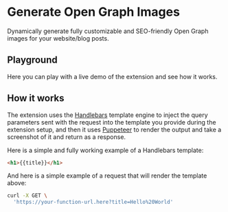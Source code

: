 
# Generate Open Graph Images

Dynamically generate fully customizable and SEO-friendly Open Graph images for your website/blog posts.

<ExtensionButtons extensionName="generate-og-image" />

## Playground

Here you can play with a live demo of the extension and see how it works.

<Playground />

## How it works

The extension uses the [Handlebars](https://handlebarsjs.com/guide/) template engine to inject the query parameters sent with the request into the template you provide during the extension setup, and then it uses [Puppeteer](https://pptr.dev/) to render the output and take a screenshot of it and return as a response.

Here is a simple and fully working example of a Handlebars template:

```html
<h1>{{title}}</h1>
```

And here is a simple example of a request that will render the template above:

```bash
curl -X GET \
  'https://your-function-url.here?title=Hello%20World'
```
